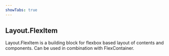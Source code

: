 ```yaml
---
showTabs: true
---
```


## Layout.FlexItem

Layout.FlexItem is a building block for flexbox based layout of contents and components. Can be used in combination with FlexContainer.
